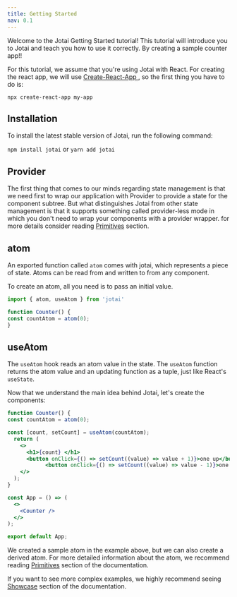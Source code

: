 ```yaml
---
title: Getting Started
nav: 0.1
---
```


Welcome to the Jotai Getting Started tutorial!
This tutorial will introduce you to Jotai and teach you how to use it correctly.
By creating a sample counter app!!


For this tutorial, we assume that you're using Jotai with React. For creating the react app, we will use [ Create-React-App ](https://create-react-app.dev/docs/getting-started), so the first thing you have to do is:

`npx create-react-app my-app`

## Installation
To install the latest stable version of Jotai, run the following command:

`npm install jotai` or `yarn add jotai`

## Provider

The first thing that comes to our minds regarding state management is that we need first to wrap our application with Provider to provide a state for the component subtree.
But what distinguishes Jotai from other state management is that it supports something called provider-less mode in which you don't need to wrap your components with a provider wrapper.
for more details consider reading [Primitives](https://jotai.org/docs/basics/primitives) section.

## atom

An exported function called `atom` comes with jotai, which represents a piece of state. Atoms can be read from and written to from any component.

To create an atom, all you need is to pass an initial value.

```jsx
import { atom, useAtom } from 'jotai'

function Counter() {
const countAtom = atom(0);
}
```

## useAtom

The `useAtom` hook reads an atom value in the state.
The `useAtom` function returns the atom value and an updating function as a tuple,
just like React's `useState`.

Now that we understand the main idea behind Jotai, let's create the components:
```jsx
function Counter() {
const countAtom = atom(0);

const [count, setCount] = useAtom(countAtom);
  return (
    <>
      <h1>{count} </h1>
      <button onClick={() => setCount((value) => value + 1)}>one up</button>
			<button onClick={() => setCount((value) => value - 1)}>one down</button>
    </>
  );
}

const App = () => (
  <>
    <Counter />
  </>
);

export default App;

```

We created a sample atom in the example above, but we can also create a derived atom.
For more detailed information about the atom, we recommend reading [Primitives](https://jotai.org/docs/basics/primitives) section of the documentation.

If you want to see more complex examples, we highly recommend seeing [Showcase](https://jotai.org/docs/basics/showcase) section of the documentation.